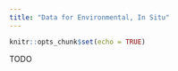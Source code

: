 ```yaml
---
title: "Data for Environmental, In Situ"
---
```


```r
knitr::opts_chunk$set(echo = TRUE)
```

TODO

